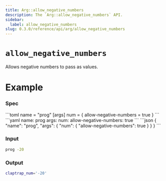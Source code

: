 ```yaml
---
title: Arg::allow_negative_numbers
description: The `Arg::allow_negative_numbers` API.
sidebar:
  label: allow_negative_numbers
slug: 0.3.0/reference/api/arg/allow_negative_numbers
---
```



# `allow_negative_numbers` <LinkButton href="https://docs.rs/clap/latest/clap/struct.Arg.html#method.allow_negative_numbers" icon="open-book" variant="minimal" />

<Badge text="since 0.1.0" size="small" />

Allows negative numbers to pass as values.

# Example

### Spec

<Tabs syncKey="format">
  <TabItem label="TOML">
    ```toml
    name = "prog"
    [args]
    num = { allow-negative-numbers = true }
    ```
  </TabItem>

  <TabItem label="YAML">
    ```yaml
    name: prog
    args:
      num:
        allow-negative-numbers: true
    ```
  </TabItem>

  <TabItem label="JSON">
    ```json
    {
      "name": "prog",
      "args": {
        "num": {
          "allow-negative-numbers": true
        }
      }
    }
    ```
  </TabItem>
</Tabs>

### Input

```bash
prog -20
```

### Output

```bash
claptrap_num='-20'
```
